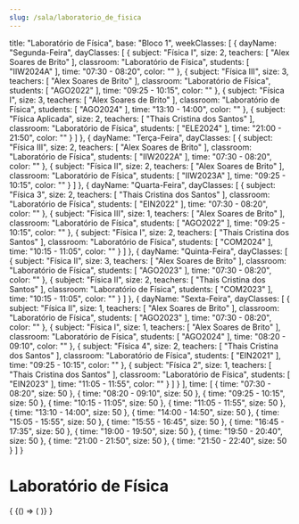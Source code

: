 ```yaml
---
slug: /sala/laboratorio_de_fisica
---
```

  title: "Laboratório de Física",
  base: "Bloco 1",
  weekClasses: [
    {
      dayName: "Segunda-Feira",
      dayClasses: [
        {
          subject: "Física I",
          size: 2,
          teachers: [
            "Alex Soares de Brito"
          ],
          classroom: "Laboratório de Física",
          students: [
            "IIW2024A"
          ],
          time: "07:30 - 08:20",
          color: ""
        },
        {
          subject: "Física III",
          size: 3,
          teachers: [
            "Alex Soares de Brito"
          ],
          classroom: "Laboratório de Física",
          students: [
            "AGO2022"
          ],
          time: "09:25 - 10:15",
          color: ""
        },
        {
          subject: "Física I",
          size: 3,
          teachers: [
            "Alex Soares de Brito"
          ],
          classroom: "Laboratório de Física",
          students: [
            "AGO2024"
          ],
          time: "13:10 - 14:00",
          color: ""
        },
        {
          subject: "Física Aplicada",
          size: 2,
          teachers: [
            "Thais Cristina dos Santos"
          ],
          classroom: "Laboratório de Física",
          students: [
            "ELE2024"
          ],
          time: "21:00 - 21:50",
          color: ""
        }
      ]
    },
    {
      dayName: "Terça-Feira",
      dayClasses: [
        {
          subject: "Física III",
          size: 2,
          teachers: [
            "Alex Soares de Brito"
          ],
          classroom: "Laboratório de Física",
          students: [
            "IIW2022A"
          ],
          time: "07:30 - 08:20",
          color: ""
        },
        {
          subject: "Física II",
          size: 2,
          teachers: [
            "Alex Soares de Brito"
          ],
          classroom: "Laboratório de Física",
          students: [
            "IIW2023A"
          ],
          time: "09:25 - 10:15",
          color: ""
        }
      ]
    },
    {
      dayName: "Quarta-Feira",
      dayClasses: [
        {
          subject: "Física 3",
          size: 2,
          teachers: [
            "Thais Cristina dos Santos"
          ],
          classroom: "Laboratório de Física",
          students: [
            "EIN2022"
          ],
          time: "07:30 - 08:20",
          color: ""
        },
        {
          subject: "Física III",
          size: 1,
          teachers: [
            "Alex Soares de Brito"
          ],
          classroom: "Laboratório de Física",
          students: [
            "AGO2022"
          ],
          time: "09:25 - 10:15",
          color: ""
        },
        {
          subject: "Física I",
          size: 2,
          teachers: [
            "Thais Cristina dos Santos"
          ],
          classroom: "Laboratório de Física",
          students: [
            "COM2024"
          ],
          time: "10:15 - 11:05",
          color: ""
        }
      ]
    },
    {
      dayName: "Quinta-Feira",
      dayClasses: [
        {
          subject: "Física II",
          size: 3,
          teachers: [
            "Alex Soares de Brito"
          ],
          classroom: "Laboratório de Física",
          students: [
            "AGO2023"
          ],
          time: "07:30 - 08:20",
          color: ""
        },
        {
          subject: "Física II",
          size: 2,
          teachers: [
            "Thais Cristina dos Santos"
          ],
          classroom: "Laboratório de Física",
          students: [
            "COM2023"
          ],
          time: "10:15 - 11:05",
          color: ""
        }
      ]
    },
    {
      dayName: "Sexta-Feira",
      dayClasses: [
        {
          subject: "Física II",
          size: 1,
          teachers: [
            "Alex Soares de Brito"
          ],
          classroom: "Laboratório de Física",
          students: [
            "AGO2023"
          ],
          time: "07:30 - 08:20",
          color: ""
        },
        {
          subject: "Física I",
          size: 1,
          teachers: [
            "Alex Soares de Brito"
          ],
          classroom: "Laboratório de Física",
          students: [
            "AGO2024"
          ],
          time: "08:20 - 09:10",
          color: ""
        },
        {
          subject: "Física 4",
          size: 2,
          teachers: [
            "Thais Cristina dos Santos"
          ],
          classroom: "Laboratório de Física",
          students: [
            "EIN2021"
          ],
          time: "09:25 - 10:15",
          color: ""
        },
        {
          subject: "Física 2",
          size: 1,
          teachers: [
            "Thais Cristina dos Santos"
          ],
          classroom: "Laboratório de Física",
          students: [
            "EIN2023"
          ],
          time: "11:05 - 11:55",
          color: ""
        }
      ]
    }
  ],
  time: [
    {
      time: "07:30 - 08:20",
      size: 50
    },
    {
      time: "08:20 - 09:10",
      size: 50
    },
    {
      time: "09:25 - 10:15",
      size: 50
    },
    {
      time: "10:15 - 11:05",
      size: 50
    },
    {
      time: "11:05 - 11:55",
      size: 50
    },
    {
      time: "13:10 - 14:00",
      size: 50
    },
    {
      time: "14:00 - 14:50",
      size: 50
    },
    {
      time: "15:05 - 15:55",
      size: 50
    },
    {
      time: "15:55 - 16:45",
      size: 50
    },
    {
      time: "16:45 - 17:35",
      size: 50
    },
    {
      time: "19:00 - 19:50",
      size: 50
    },
    {
      time: "19:50 - 20:40",
      size: 50
    },
    {
      time: "21:00 - 21:50",
      size: 50
    },
    {
      time: "21:50 - 22:40",
      size: 50
    }
  ]
}

# Laboratório de Física

<div>
  {
    <BrowserOnly>
      {() => (
        <Grid
          title={data.title}
          weekClasses={data.weekClasses}
          time={data.time}
        />
      )}
    </BrowserOnly>
  }
</div>
